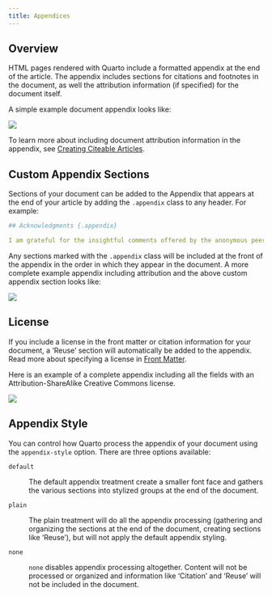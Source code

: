 ```yaml
---
title: Appendices
---
```


## Overview

HTML pages rendered with Quarto include a formatted appendix at the end of the article. The appendix includes sections for citations and footnotes in the document, as well the attribution information (if specified) for the document itself.

A simple example document appendix looks like:

![](images/document-appendix-simple.png){.border fig-alt="Appendix with two sections: References, and Footnotes."}

To learn more about including document attribution information in the appendix, see [Creating Citeable Articles](/docs/authoring/create-citeable-articles.qmd).

## Custom Appendix Sections

Sections of your document can be added to the Appendix that appears at the end of your article by adding the `.appendix` class to any header. For example:

``` yaml
## Acknowledgments {.appendix}

I am grateful for the insightful comments offered by the anonymous peer reviewers at Books & Texts. The generosity and expertise of one and all have improved this study in innumerable ways and saved me from many errors; those that inevitably remain are entirely my own responsibility.
```

Any sections marked with the `.appendix` class will be included at the front of the appendix in the order in which they appear in the document. A more complete example appendix including attribution and the above custom appendix section looks like:

![](images/document-appendix-full.png){.border fig-alt="Appendix with Acknowledgements, References, Footnes, and Citation sections. The Citation section contains both BibTex citation, and plain text for attribution."}

## License

If you include a license in the front matter or citation information for your document, a 'Reuse' section will automatically be added to the appendix. Read more about specifying a license in [Front Matter](/docs/authoring/front-matter.qmd#license).

Here is an example of a complete appendix including all the fields with an Attribution-ShareAlike Creative Commons license.

![](images/document-appendix-reuse.png){.border fig-alt="Appendix with Acknowledgements, References, Footnotes, Reuse, and Citation sections. The Reuse section contains a link to the Attribution-ShareAlike Creative Commons license."}


## Appendix Style

You can control how Quarto process the appendix of your document using the `appendix-style` option. There are three options available:

`default`

:   The default appendix treatment create a smaller font face and gathers the various sections into stylized groups at the end of the document.

`plain`

:   The plain treatment will do all the appendix processing (gathering and organizing the sections at the end of the document, creating sections like 'Reuse'), but will not apply the default appendix styling.

`none`

:   `none` disables appendix processing altogether. Content will not be processed or organized and information like 'Citation' and 'Reuse' will not be included in the document.
